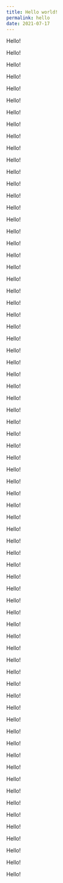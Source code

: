 ```yaml
---
title: Hello world!
permalink: hello
date: 2021-07-17
---
```


Hello!

Hello!

Hello!

Hello!

Hello!

Hello!

Hello!

Hello!

Hello!

Hello!

Hello!

Hello!

Hello!

Hello!

Hello!

Hello!

Hello!

Hello!

Hello!

Hello!

Hello!

Hello!

Hello!

Hello!

Hello!

Hello!

Hello!

Hello!

Hello!

Hello!

Hello!

Hello!

Hello!

Hello!

Hello!

Hello!

Hello!

Hello!

Hello!

Hello!

Hello!

Hello!

Hello!

Hello!

Hello!

Hello!

Hello!

Hello!

Hello!

Hello!

Hello!

Hello!

Hello!

Hello!

Hello!

Hello!

Hello!

Hello!

Hello!

Hello!

Hello!

Hello!

Hello!

Hello!

Hello!

Hello!

Hello!

Hello!

Hello!

Hello!

Hello!
